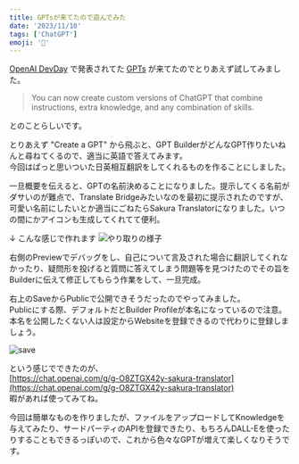 ```yaml
---
title: GPTsが来てたので遊んでみた
date: '2023/11/10'
tags: ['ChatGPT']
emoji: '🤖'
---
```


[OpenAI DevDay](https://www.youtube.com/live/U9mJuUkhUzk?si=wAh8R8bAO8eDI-e5) で発表されてた [GPTs](https://openai.com/blog/introducing-gpts) が来てたのでとりあえず試してみました。
> You can now create custom versions of ChatGPT that combine instructions, extra knowledge, and any combination of skills.

とのことらしいです。

とりあえず "Create a GPT" から飛ぶと、GPT BuilderがどんなGPT作りたいねんと尋ねてくるので、適当に英語で答えてみます。  
今回はぱっと思いついた日英相互翻訳をしてくれるものを作ることにしました。

一旦概要を伝えると、GPTの名前決めることになりました。提示してくる名前がダサいのが難点で、Translate Bridgeみたいなのを最初に提示されたのですが、可愛い名前にしたいとか適当にごねたらSakura Translatorになりました。いつの間にかアイコンも生成してくれてて便利。

↓ こんな感じで作れます
![やり取りの様子](./image/F-iNrP3bwAAjX01.jpg)  

右側のPreviewでデバッグをし、自己について言及された場合に翻訳してくれなかったり、疑問形を投げると質問に答えてしまう問題等を見つけたのでその旨をBuilderに伝えて修正してもらう作業をして、一旦完成。

右上のSaveからPublicで公開できそうだったのでやってみました。  
Publicにする際、デフォルトだとBuilder Profileが本名になっているので注意。本名を公開したくない人は設定からWebsiteを登録できるので代わりに登録しましょう。

![save](./image/1110pub.png)

という感じでできたのが、  
[https://chat.openai.com/g/g-O8ZTGX42y-sakura-translator](https://chat.openai.com/g/g-O8ZTGX42y-sakura-translator)  
暇があれば使ってみてね。

今回は簡単なものを作りましたが、ファイルをアップロードしてKnowledgeを与えてみたり、サードパーティのAPIを登録できたり、もちろんDALL-Eを使ったりすることもできるっぽいので、これから色々なGPTが増えて楽しくなりそうです。
